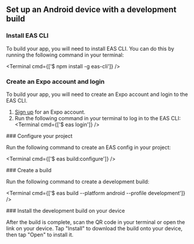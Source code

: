 

## Set up an Android device with a development build

<BuildEnvironmentSwitch type="android-studio" />

<Step label="1">

### Install EAS CLI

To build your app, you will need to install EAS CLI. You can do this by running the following command in your terminal:

<Terminal cmd={['$ npm install -g eas-cli']} />

</Step>

<Step label="2">

### Create an Expo account and login

To build your app, you will need to create an Expo account and login to the EAS CLI.

1. [Sign up](https://expo.dev/signup) for an Expo account.
2. Run the following command in your terminal to log in to the EAS CLI:
   <Terminal cmd={['$ eas login']} />

</Step>

<Step label="3">
### Configure your project

Run the following command to create an EAS config in your project:

<Terminal cmd={['$ eas build:configure']} />

</Step>

<Step label="4">
### Create a build

Run the following command to create a development build:

<Terminal cmd={['$ eas build --platform android --profile development']} />
</Step>

<Step label="5">
### Install the development build on your device

After the build is complete, scan the QR code in your terminal or open the link on your device. Tap "Install" to download the build onto your device, then tap "Open" to install it.

</Step>
